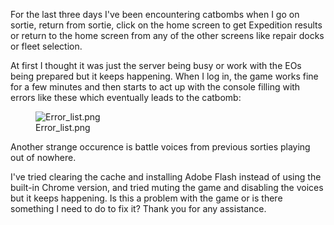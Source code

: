 For the last three days I've been encountering catbombs when I go on sortie, return from sortie, click on the home screen to get Expedition results or return to the home screen from any of the other screens like repair docks or fleet selection.

At first I thought it was just the server being busy or work with the EOs being prepared but it keeps happening. When I log in, the game works fine for a few minutes and then starts to act up with the console filling with errors like these which eventually leads to the catbomb:

[[File:Error_list.png|thumb|left]]




Another strange occurence is battle voices from previous sorties playing out of nowhere.

I've tried clearing the cache and installing Adobe Flash instead of using the built-in Chrome version, and tried muting the game and disabling the voices but it keeps happening. Is this a problem with the game or is there something I need to do to fix it? Thank you for any assistance.<ac_metadata title="Game freezes and then catbombs"> </ac_metadata>